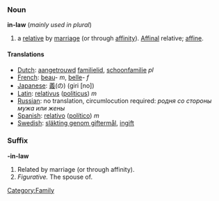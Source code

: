 ===Noun===
'''in-law''' (''mainly used in plural'')
#a [[relative]] by [[marriage]] (or through [[affinity]]). [[Affinal]] relative; [[affine]].

====Translations====
*[[Dutch]]: [[aangetrouwd]] [[familielid]], [[schoonfamilie]] ''pl''
*[[French]]: [[beau]]- ''m'', [[belle]]- ''f''
*[[Japanese]]: [[義]](の) (giri [no])
*[[Latin]]: [[relativus]] ([[politicus]]) ''m''
*[[Russian]]: no translation, circumlocution required: ''родня сo стороны мужа или жены''
*[[Spanish]]: [[relativo]] ([[político]]) ''m''
*[[Swedish]]: [[släkting genom giftermål]], [[ingift]]

[[Category:Family]]

===Suffix===
'''-in-law'''
#Related by marriage (or through affinity).
#''Figurative.'' The spouse of.